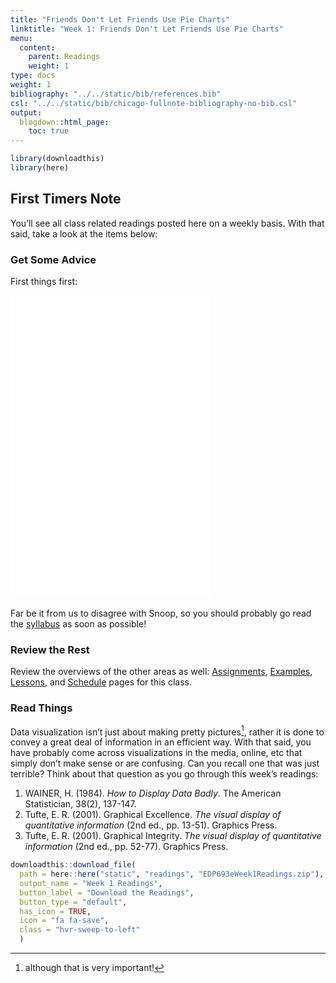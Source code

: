 ```yaml
---
title: "Friends Don't Let Friends Use Pie Charts"
linktitle: "Week 1: Friends Don't Let Friends Use Pie Charts"
menu:
  content:
    parent: Readings
    weight: 1
type: docs
weight: 1
bibliography: "../../static/bib/references.bib"
csl: "../../static/bib/chicago-fullnote-bibliography-no-bib.csl"
output:
  blogdown::html_page:
    toc: true
---
```


<style>
.hvr-sweep-to-left {
  display: inline-block;
  vertical-align: middle;
  -webkit-transform: perspective(1px) translateZ(0);
  transform: perspective(1px) translateZ(0);
  box-shadow: 0 0 1px rgba(0, 0, 0, 0);
  position: relative;
  -webkit-transition-property: color;
  transition-property: color;
  -webkit-transition-duration: 0.25s;
  transition-duration: 0.25s;
}

.hvr-sweep-to-left:before {
  content: "";
  position: absolute;
  z-index: -1;
  top: 0;
  left: 0;
  right: 0;
  bottom: 0;
  background: #175676;
  -webkit-transform: scaleX(0);
  transform: scaleX(0);
  -webkit-transform-origin: 100% 50%;
  transform-origin: 100% 50%;
  -webkit-transition-property: transform;
  transition-property: transform;
  -webkit-transition-duration: 0.3s;
  transition-duration: 0.3s;
  -webkit-transition-timing-function: ease-out;
  transition-timing-function: ease-out;
}

.hvr-sweep-to-left:hover, .hvr-sweep-to-left:focus, .hvr-sweep-to-left:active {
  color: white;
}

.hvr-sweep-to-left:hover:before, .hvr-sweep-to-left:focus:before, .hvr-sweep-to-left:active:before {
  -webkit-transform: scaleX(1);
  transform: scaleX(1);
}
</style>

```r
library(downloadthis)
library(here)
```

## First Timers Note
You'll see all class related readings posted here on a weekly basis. With that said, take a look at the items below:

### Get Some Advice
First things first:
<br>
<br>
<iframe src="/videos/snoop_syllabus.mp4" width="320" height="480" frameBorder="0">Read the syllabus.</iframe>
<br>
<br>Far be it from us to disagree with Snoop, so you should probably go read the [syllabus](/syllabus/) as soon as possible!

### Review the Rest
Review the overviews of the other areas as well:  [Assignments](/assigment/), [Examples](/example/), [Lessons](/lesson/), and [Schedule](/schedule/) pages for this class.

### Read Things
Data visualization isn't just about making pretty pictures^[although that is very important!], rather it is done to convey a great deal of information in an efficient way. With that said, you have probably come across visualizations in the media, online, etc that simply don't make sense or are confusing. Can you recall one that was just terrible?  Think about that question as you go through this week's readings:

1. WAINER, H. (1984). *How to Display Data Badly*. The American Statistician, 38(2), 137-147.
2. Tufte, E. R. (2001). Graphical Excellence. *The visual display of quantitative information* (2nd ed., pp. 13-51). Graphics Press.
3. Tufte, E. R. (2001). Graphical Integrity. *The visual display of quantitative information* (2nd ed., pp. 52-77). Graphics Press.

```r
downloadthis::download_file(
  path = here::here("static", "readings", "EDP693eWeek1Readings.zip"),
  output_name = "Week 1 Readings",
  button_label = "Download the Readings",
  button_type = "default",
  has_icon = TRUE,
  icon = "fa fa-save",
  class = "hvr-sweep-to-left"
  )
```
